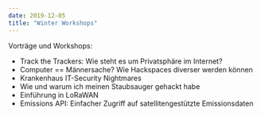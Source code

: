 ```yaml
---
date: 2019-12-05
title: "Winter Workshops"
---
```


Vorträge und Workshops:

<ul>
  <li>Track the Trackers: Wie steht es um Privatsphäre im Internet?</li>
  <li>Computer == Männersache? Wie Hackspaces diverser werden können</li>
  <li>Krankenhaus IT-Security Nightmares</li>
  <li>Wie und warum ich meinen Staubsauger gehackt habe</li>
  <li>Einführung in LoRaWAN</li>
  <li>
    Emissions API: Einfacher Zugriff auf satellitengestützte Emissionsdaten
  </li>
</ul>
